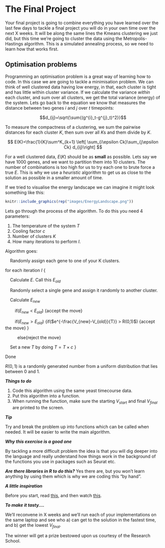 # The Final Project

Your final project is going to combine everything you have learned over the last few days to tackle a final project you will do in your own time over the next X weeks. It will be along the same lines the Kmeans clustering we just did, but this time we're going to cluster the data using the Metropolis-Hastings algorithm. This is a simulated annealing process, so we need to learn how that works first.

## Optimisation problems

Programming an optimisation problem is a great way of learning how to code. In this case we are going to tackle a minimisation problem. We can think of well clustered data having low energy, in that, each cluster is tight and has little within cluster variance. If we calculate the variance *within* each cluster, and sum over all clusters, we get the total variance (energy) of the system. Lets go back to the equation we know that measures the distance between two genes $i$ and $j$ over $t$ timepoints:

$$d_{ij}=\sqrt{\sum{(g^{i}_t-g^{j}_t)^2}}$$

To measure the compactness of a clustering, we sum the pairwise distances for each cluster $K$, then sum over all $K$s and them divide by $K$.

$$ E(K)=\frac{1}{K}\sum^K_{k=1} \left[ \sum_{i\epsilon Ck}\sum_{j\epsilon Ck} d_{ij}\right] $$

For a well clustered data, $E(K)$ should be as **small** as possible. Lets say we have 1000 genes, and we want to partition them into 10 clusters. The number of combinations is too high for us to try each one to brute force a true $E$. This is why we use a *heuristic* algorithm to get us as close to the solution as possible in a smaller amount of time.

If we tried to visualise the energy landscape we can imagine it might look something like this:

```r
knitr::include_graphics(rep("images/EnergyLandscape.png"))
```

Lets go through the process of the algorithm. To do this you need 4 parameters:

1. The temperature of the system $T$
2. Cooling factor $c$
3. Number of clusters $K$
4. How many iterations to perform $I$.

Algorithm goes:

&nbsp;&nbsp;&nbsp;&nbsp;Randomly assign each gene to one of your K clusters.

for each iteration $I$ {

&nbsp;&nbsp;&nbsp;&nbsp;Calculate $E$. Call this $E_{old}$
    
&nbsp;&nbsp;&nbsp;&nbsp;Randomly select a single gene and assign it randomly to another cluster.
  
&nbsp;&nbsp;&nbsp;&nbsp;Calculate $E_{new}$
    
&nbsp;&nbsp;&nbsp;&nbsp;&nbsp;&nbsp;&nbsp;&nbsp;if($E_{new}$ < $E_{old}$) {accept the move}
    
&nbsp;&nbsp;&nbsp;&nbsp;&nbsp;&nbsp;&nbsp;&nbsp;if($E_{new} > E_{old})$ {if($e^{-\frac{V_{new}-V_{old}}{T}} > R(0,1)$) {accept the move} }
        
&nbsp;&nbsp;&nbsp;&nbsp;&nbsp;&nbsp;&nbsp;&nbsp;&nbsp;&nbsp;else{reject the move}
  
&nbsp;&nbsp;&nbsp;&nbsp;Set a new $T$ by doing $T=T \times c$
}

Done

$R(0,1)$ is a randomly generated number from a uniform distribution that lies between 0 and 1.


***Things to do***

1. Code this algorithm using the same yeast timecourse data.
2. Put this algorithm into a function.
3. When running the function, make sure the starting $V_{start}$ and final $V_{final}$ are printed to the screen.

***Tip***

Try and break the problem up into functions which can be called when needed. It will be easier to write the main algorithm.

***Why this exercise is a good one***

By tackling a more difficult problem the idea is that you will dig deeper into the language and really understand how things work in the background of the functions you use in packages such as Seurat etc.

***Are there libraries in R to do this?***
Yes there are, but you won't learn anything by using them which is why we are coding this "by hand".

***A little inspiration***

Before you start, read [this](https://www.newyorker.com/magazine/2018/12/10/the-friendship-that-made-google-huge), and then watch [this](https://youtu.be/USC6c9Dtak8).

***To make it tasty....***

We'll reconvene in X weeks and we'll run each of your implementations on the same laptop and see who a) can get to the solution in the fastest time, and b) get the lowest $V_{final}$.

The winner will get a prize bestowed upon us courtesy of the Research School.


